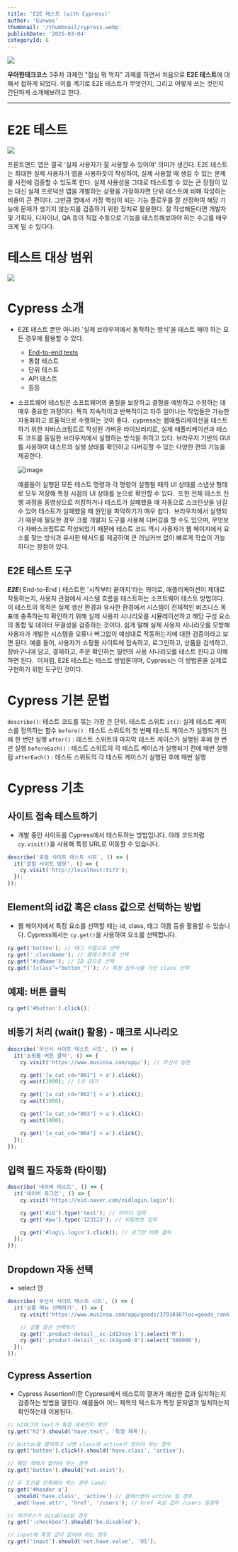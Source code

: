 ```yaml
---
title: 'E2E 테스트 (with Cypress)'
author: 'Eunwoo'
thumbnail: '/thumbnail/cypress.webp'
publishDate: '2025-03-04'
categoryId: 6
---
```


![](https://techcourse-storage.s3.ap-northeast-2.amazonaws.com/0f8d2de7ded340fcb3f840a3619095fa)

**우아한테크코스** 3주차 과제인 "점심 뭐 먹지" 과제를 하면서 처음으로 **E2E 테스트**에 대해서 접하게 되었다.
이를 계기로 E2E 테스트가 무엇인지, 그리고 어떻게 쓰는 것인지 간단하게 소개해보려고 한다.

---

# E2E 테스트

![](https://miro.medium.com/max/1400/1*Tcj3OsK8Kou7tCMQgeeCuw.png)

프론트엔드 앱은 결국 '실제 사용자가 잘 사용할 수 있어야' 의미가 생긴다.
E2E 테스트는 최대한 실제 사용자가 앱을 사용하듯이 작성하여, 실제 사용할 때 생길 수 있는 문제를 사전에 검증할 수 있도록 한다.
실제 사용성을 그대로 테스트할 수 있는 큰 장점이 있는 대신 실제 프로덕션 앱을 개발하는 상황을 가정하자면 단위 테스트에 비해 작성하는 비용이 큰 편이다.
그만큼 앱에서 가장 핵심이 되는 기능 플로우를 잘 선정하여 해당 기능에 문제가 생기지 않는지를 검증하기 위한 장치로 활용한다.
잘 작성해둔다면 개발자 및 기획자, 디자이너, QA 등이 직접 수동으로 기능을 테스트해보아야 하는 수고를 매우 크게 덜 수 있다다.

# 테스트 대상 범위

![](https://techcourse-storage.s3.ap-northeast-2.amazonaws.com/a5b359c687dd4ee89aae2ec4c193a824)

# Cypress 소개

- E2E 테스트 뿐만 아니라 '실제 브라우저에서 동작하는 방식'을 테스트 해야 하는 모든 경우에 활용할 수 있다.
  - <a href='https://docs.cypress.io/app/end-to-end-testing/writing-your-first-end-to-end-test'>
      End-to-end tests
    </a>
  - 통합 테스트
  - 단위 테스트
  - API 테스트
  - 등등
- 소프트웨어 테스팅은 소프트웨어의 품질을 보장하고 결함을 예방하고 수정하는 데 매우 중요한 과정이다. 특히 지속적이고 반복적이고 자주 일어나는 작업들은 가능한 자동화하고 효율적으로 수행하는 것이 좋다. 
  cypress는 웹애플리케이션을 테스트하기 위한 자바스크립트로 작성된 가벼운 라이브러리로, 실제 애플리케이션과 테스트 코드를 동일한 브라우저에서 실행하는 방식을 취하고 있다.
  브라우저 기반의 GUI를 사용하여 테스트의 실행 상태를 확인하고 디버깅할 수 있는 다양한 편의 기능을 제공한다.

  ![image](https://github.com/user-attachments/assets/6d94fd8f-6acd-46e1-860f-9ac758edff0f)

  예를들어 실행된 모든 테스트 명령과 각 명령이 실행될 때의 UI 상태를 스냅샷 형태로 모두 저장해 특정 시점의 UI 상태를 눈으로 확인할 수 있다. 
  또한 전체 테스트 진행 과정을 동영상으로 저장하거나 테스트가 실패했을 때 자동으로 스크린샷을 남길 수 있어 테스트가 실패했을 때 원인을 파악하기가 매우 쉽다. 
  브라우저에서 실행되기 때문에 필요한 경우 크롬 개발자 도구를 사용해 디버깅을 할 수도 있으며, 무엇보다 자바스크립트로 작성되었기 때문에 테스트 코드 역시 사용자가 웹 페이지에서 요소를 찾는 방식과 유사한 메서드를 제공하여 큰 러닝커브 없이 빠르게 학습이 가능하다는 장점이 있다.

## E2E 테스트 도구

**_E2E_**( End-to-End ) 테스트란 '시작부터 끝까지'라는 의미로, 애플리케이션이 제대로 작동하는지, 사용자 관점에서 시스템 흐름을 테스트하는 소프트웨어 테스트 방법이다.
이 테스트의 목적은 실제 생산 환경과 유사한 환경에서 시스템이 전체적인 비즈니스 목표에 충족하는지 확인하기 위해 실제 사용자 시나리오를 시뮬레이션하고 해당 구성 요소의 통합 및 데이터 무결성을 검증하는 것이다.
쉽게 말해 실제 사용자 시나리오를 모방해 사용자가 개발한 시스템을 오류나 버그없이 예상대로 작동하는지에 대한 검증이라고 보면 된다.
예를 들어, 사용자가 쇼핑몰 사이트에 접속하고, 로그인하고, 상품을 검색하고, 장바구니에 담고, 결제하고, 주문 확인하는 일련의 사용 시나리오를 테스트 한다고 이해하면 된다. 
이처럼, E2E 테스트는 테스트 방법론이며, Cypress는 이 방법론을 실제로 구현하기 위한 도구인 것이다.

# Cypress 기본 문법

`describe()`: 테스트 코드를 묶는 가장 큰 단위. 테스트 스위트
`it()`: 실제 테스트 케이스를 정의하는 함수
`before()` : 테스트 스위트의 첫 번째 테스트 케이스가 실행되기 전에 한 번만 실행
`after()` : 테스트 스위트의 마지막 테스트 케이스가 실행된 후에 한 번만 실행
`beforeEach()` : 테스트 스위트의 각 테스트 케이스가 실행되기 전에 매번 실행됩
`afterEach()` : 테스트 스위트의 각 테스트 케이스가 실행된 후에 매번 실행

# Cypress 기초

## 사이트 접속 테스트하기

- 개발 중인 사이트를 Cypress에서 테스트하는 방법입니다.
  아래 코드처럼 `cy.visit()`을 사용해 특정 URL로 이동할 수 있습니다.

```js
describe('로컬 사이트 테스트 시트', () => {
  it('로컬 사이트 방문', () => {
    cy.visit('http://localhost:5173');
  });
});
```

## Element의 id값 혹은 class 값으로 선택하는 방법

- 웹 페이지에서 특정 요소를 선택할 때는 id, class, 태그 이름 등을 활용할 수 있습니다.
  Cypress에서는 `cy.get()`을 사용하여 요소를 선택합니다.

```js
cy.get('button'); // 태그 이름으로 선택
cy.get('.className'); // 클래스명으로 선택
cy.get('#idName'); // ID 값으로 선택
cy.get('[class^="button_"]'); // 특정 접두사를 가진 class 선택
```

## 예제: 버튼 클릭

```js
cy.get('#button').click();
```

## 비동기 처리 (wait() 활용) - 매크로 시나리오

```js
describe('무신사 사이트 테스트 시트', () => {
  it('쇼핑몰 버튼 클릭', () => {
    cy.visit('https://www.musinsa.com/app/'); // 무신사 방문

    cy.get('[u_cat_cd="001"] > a').click();
    cy.wait(1000); // 1초 대기

    cy.get('[u_cat_cd="002"] > a').click();
    cy.wait(1000);

    cy.get('[u_cat_cd="003"] > a').click();
    cy.wait(1000);

    cy.get('[u_cat_cd="004"] > a').click();
  });
});
```

## 입력 필드 자동화 (타이핑)

```js
describe('네이버 테스트', () => {
  it('네이버 로그인', () => {
    cy.visit('https://nid.naver.com/nidlogin.login');

    cy.get('#id').type('test'); // 아이디 입력
    cy.get('#pw').type('123123'); // 비밀번호 입력

    cy.get('#log\\.login').click(); // 로그인 버튼 클릭
  });
});
```

## Dropdown 자동 선택

- select 안

```js
describe('무신사 사이트 테스트 시트', () => {
  it('상품 메뉴 선택하기', () => {
    cy.visit('https://www.musinsa.com/app/goods/3791036?loc=goods_rank');

    // 상품 옵션 선택하기
    cy.get('.product-detail__sc-1d13nsy-1').select('M');
    cy.get('.product-detail__sc-1k1gum8-0').select('589908');
  });
});
```

## Cypress Assertion

- Cypress Assertion이란 Cypress에서 테스트의 결과가 예상한 값과 일치하는지 검증하는 방법을 말한다.
  예를들어 어느 제목의 텍스트가 특정 문자열과 일치하는지 확인하는데 이용된다.

```js
// h2태그의 text가 특정 제목인지 확인
cy.get('h2').should('have.text', '특정 제목');

// button을 클릭하고 나면 class에 active가 있어야 하는 경우
cy.get('button').click().should('have.class', 'active');

// 해당 객체가 없어야 하는 경우
cy.get('button').should('not.exist');

// 두 조건을 만족해야 하는 경우 (and)
cy.get('#header a')
  .should('have.class', 'active') // 클래스명이 active 일 경우
  .and('have.attr', 'href', '/users'); // href 속성 값이 /users 일경우

// 체크박스가 disabled된 경우
cy.get(':checkbox').should('be.disabled');

// input에 특정 값이 없어야 하는 경우
cy.get('input').should('not.have.value', 'US');
```
